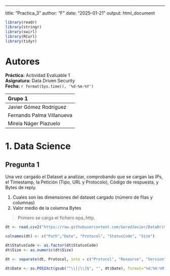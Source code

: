 ------------------------------------------------------------------------

title: "Practica_3" author: "F" date: "2025-01-21" output: html_document

```r

library(readr)
library(stringr)
library(swirl)
library(RCurl)
library(tidyr)

```

# Autores

**Práctica:** Actividad Evaluable 1\
**Asignatura:** Data Driven Security\
**Fecha:** `r format(Sys.time(), '%d-%m-%Y')`

| Grupo 1                   |
|:--------------------------|
| Javier Gómez Rodríguez    |
| Fernando Palma Villanueva |
| Mireia Náger Piazuelo     |

# 1. Data Science

## Pregunta 1

Una vez cargado el Dataset a analizar, comprobando que se cargan las IPs, el Timestamp, la Petición (Tipo, URL y Protocolo), Código de respuesta, y Bytes de reply.

1.  Cuales son las dimensiones del dataset cargado (número de filas y columnas)
2.  Valor medio de la columna Bytes

> Primero se carga el fichero epa_http.

```r


dt <- read.csv2("https://raw.githubusercontent.com/GoredJavier/DataDrivenSecurity/refs/heads/main/epa-http.csv", sep=' ', header=FALSE)

colnames(dt) <- c("Path","Date", "Protocol", "StatusCode", "Size")

dt$StatusCode <- as.factor(dt$StatusCode)
dt$Size <- as.numeric(dt$Size)

dt <- separate(dt, Protocol, into = c("Protocol", "Resource", "Version"), sep = " ")

dt$Date <- as.POSIXct(gsub("^\\[|\\]$", "", dt$Date), format="%d:%H:%M:%S")

```
